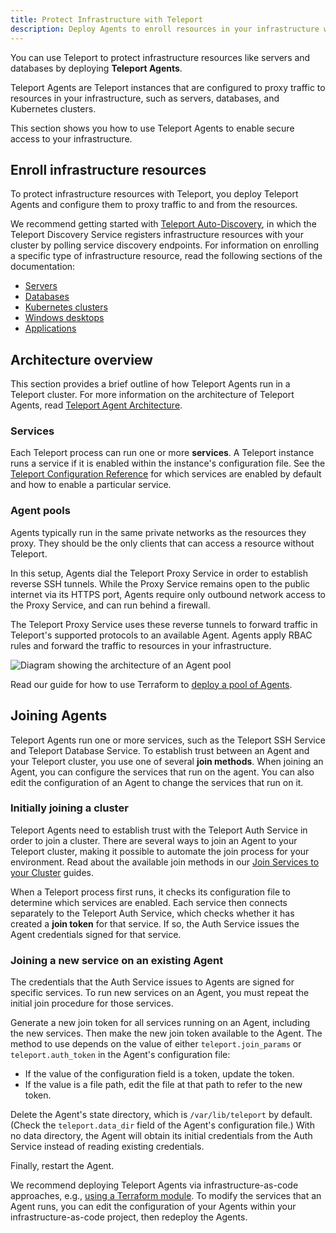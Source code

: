 ```yaml
---
title: Protect Infrastructure with Teleport
description: Deploy Agents to enroll resources in your infrastructure with Teleport. You can run multiple Teleport services per Agent.
---
```


You can use Teleport to protect infrastructure resources like servers and
databases by deploying **Teleport Agents**. 

Teleport Agents are Teleport instances that are configured to proxy traffic to
resources in your infrastructure, such as servers, databases, and Kubernetes
clusters. 

This section shows you how to use Teleport Agents to enable secure access to
your infrastructure.

## Enroll infrastructure resources

To protect infrastructure resources with Teleport, you deploy Teleport Agents
and configure them to proxy traffic to and from the resources.

We recommend getting started with [Teleport
Auto-Discovery](../auto-discovery/auto-discovery.mdx), in which the Teleport
Discovery Service registers infrastructure resources with your cluster by
polling service discovery endpoints. For information on enrolling a specific
type of infrastructure resource, read the following sections of the
documentation:

- [Servers](../server-access/introduction.mdx)
- [Databases](../database-access/database-access.mdx)
- [Kubernetes clusters](../kubernetes-access/introduction.mdx)
- [Windows desktops](../desktop-access/introduction.mdx)
- [Applications](../application-access/introduction.mdx)

## Architecture overview

This section provides a brief outline of how Teleport Agents run in a Teleport
cluster. For more information on the architecture of Teleport Agents, read
[Teleport Agent Architecture](../../reference/architecture/agents.mdx).

### Services

Each Teleport process can run one or more **services**. A Teleport instance runs
a service if it is enabled within the instance's configuration file. See the
[Teleport Configuration
Reference](../../reference/config.mdx#enabling-teleport-services) for which
services are enabled by default and how to enable a particular service.

### Agent pools

Agents typically run in the same private networks as the resources they proxy.
They should be the only clients that can access a resource without Teleport.

In this setup, Agents dial the Teleport Proxy Service in order to establish
reverse SSH tunnels. While the Proxy Service remains open to the public internet
via its HTTPS port, Agents require only outbound network access to the Proxy
Service, and can run behind a firewall.

The Teleport Proxy Service uses these reverse tunnels to forward traffic in
Teleport's supported protocols to an available Agent. Agents apply RBAC
rules and forward the traffic to resources in your infrastructure.

![Diagram showing the architecture of an Agent pool](../../../img/agent-pool-diagram.png)

Read our guide for how to use Terraform to [deploy a pool of
Agents](../../admin-guides/infrastructure-as-code/terraform-starter/enroll-resources.mdx). 

## Joining Agents

Teleport Agents run one or more services, such as the Teleport SSH Service and
Teleport Database Service. To establish trust between an Agent and your Teleport
cluster, you use one of several **join methods**. When joining an Agent, you can
configure the services that run on the agent. You can also edit the
configuration of an Agent to change the services that run on it.

### Initially joining a cluster

Teleport Agents need to establish trust with the Teleport Auth Service in order
to join a cluster. There are several ways to join an Agent to your Teleport
cluster, making it possible to automate the join process for your environment.
Read about the available join methods in our [Join Services to your
Cluster](join-services-to-your-cluster/join-services-to-your-cluster.mdx) guides.

When a Teleport process first runs, it checks its configuration file to
determine which services are enabled. Each service then connects separately to
the Teleport Auth Service, which checks whether it has created a **join token**
for that service. If so, the Auth Service issues the Agent credentials signed
for that service. 

### Joining a new service on an existing Agent

The credentials that the Auth Service issues to Agents are signed for specific
services. To run new services on an Agent, you must repeat the initial join
procedure for those services.

Generate a new join token for all services running on an Agent, including the
new services. Then make the new join token available to the Agent. The method to
use depends on the value of either `teleport.join_params` or
`teleport.auth_token` in the Agent's configuration file:

- If the value of the configuration field is a token, update the token.
- If the value is a file path, edit the file at that path to refer to the new
  token.

Delete the Agent's state directory, which is `/var/lib/teleport` by default.
(Check the `teleport.data_dir` field of the Agent's configuration file.) With no
data directory, the Agent will obtain its initial credentials from the Auth
Service instead of reading existing credentials.

Finally, restart the Agent.

We recommend deploying Teleport Agents via infrastructure-as-code approaches,
e.g., [using a Terraform module](../../admin-guides/infrastructure-as-code/terraform-starter/enroll-resources.mdx). To modify the
services that an Agent runs, you can edit the configuration of your Agents
within your infrastructure-as-code project, then redeploy the Agents.

